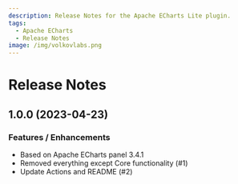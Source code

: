 ```yaml
---
description: Release Notes for the Apache ECharts Lite plugin.
tags:
  - Apache ECharts
  - Release Notes
image: /img/volkovlabs.png
---
```


# Release Notes

## 1.0.0 (2023-04-23)

### Features / Enhancements

- Based on Apache ECharts panel 3.4.1
- Removed everything except Core functionality (#1)
- Update Actions and README (#2)
